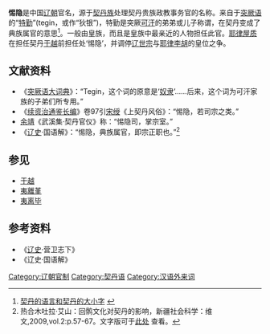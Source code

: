 '''惕隐'''是中国[[辽朝|辽朝]]官名，源于[[契丹族|契丹族]]处理契丹贵族政教事务官的名称。来自于[[古突厥语|突厥语]]的“[[特勤|特勤]]”(tegin，或作“狄银”)，特勤是突厥[[可汗|可汗]]的弟弟或儿子称谓，在契丹变成了典族属官的意思<ref>[http://www.im-eph.com/gb/sbwh/2008-12/03/content_3846.htm 契丹的语言和契丹的大小字] {{webarchive|url=https://web.archive.org/web/20131029185619/http://www.im-eph.com/gb/sbwh/2008-12/03/content_3846.htm |date=2013-10-29 }}</ref>。一般由皇族，而且是皇族中最亲近的人物担任此官。[[耶律屋质|耶律屋质]]在担任契丹[[于越|于越]]前担任处‘惕隐’，并调停[[辽世宗|辽世宗]]与[[耶律李胡|耶律李胡]]的皇位之争。

==文献资料==
*《[[突厥语大词典|突厥语大词典]]》：“Tegin，这个词的原意是‘[[奴隶|奴隶]]’……后来，这个词为可汗家族的子弟们所专用。”
*《[[续资治通鉴长编|续资治通鉴长编]]》卷97引[[宋绶|宋绶]]《上契丹风俗》：“惕隐，若司宗之类。”
*[[余靖|余靖]]《武溪集·契丹官仪》称：“惕隐司，掌宗室。”
*《[[辽史|辽史]]·国语解》：“惕隐，典族属官，即宗正职也。”<ref name="uygh">热合木吐拉·艾山：回鹘文化对契丹的影响，新疆社会科学：维文,2009,vol.2:p.57-67。文字版可于[http://big.hi138.com/wenhua/lishixue/200605/52239.asp 此处] {{Wayback|url=http://big.hi138.com/wenhua/lishixue/200605/52239.asp |date=20131029193030 }}查看。</ref>

==参见==
*[[于越|于越]]
*[[夷離堇|夷離堇]]
*[[夷离毕|夷离毕]]
==参考资料==
<references />
*《[[辽史|辽史]]·营卫志下》
*《辽史·国语解》
{{job-stub}}
[[Category:辽朝官制|Category:辽朝官制]]
[[Category:契丹语|Category:契丹语]]
[[Category:汉语外来词|Category:汉语外来词]]